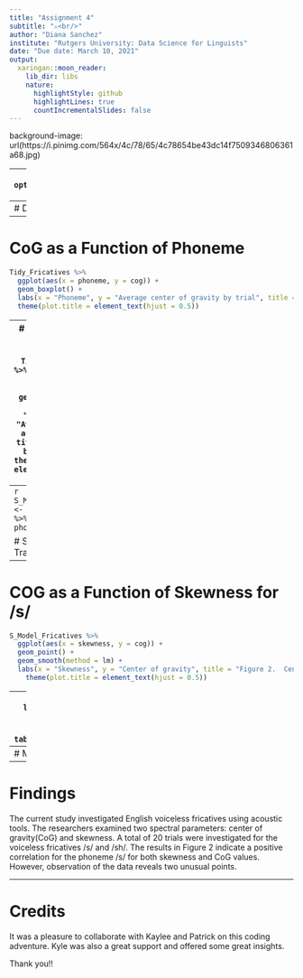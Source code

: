 ```yaml
---
title: "Assignment 4"
subtitle: "⚔<br/>"
author: "Diana Sanchez"
institute: "Rutgers University: Data Science for Linguists"
date: "Due date: March 10, 2021"
output:
  xaringan::moon_reader:
    lib_dir: libs
    nature:
      highlightStyle: github
      highlightLines: true
      countIncrementalSlides: false
---
```

background-image: url(https://i.pinimg.com/564x/4c/78/65/4c78654be43dc14f7509346806361a68.jpg)

---
```r
options(htmltools.dir.version = FALSE)
```

```r
knitr::opts_chunk$set(echo = FALSE, message = FALSE, warning = FALSE)
options(scipen = 999)

library(tidyverse)
library(knitr)
library(kableExtra)
library(patchwork)
library(xaringan)
library(ds4ling)
library(sjPlot)
```

```r
Raw_Fricatives = read.csv("../data_raw/fricatives.csv")
```

# Key Terms & Information

- Center of Gravity (CoG)


- obs: (character), observation number
- s_cog: (numeric), center of gravity measurement in Hz for [s].
- s_skewness: (numeric), skewness measurement for [s].
- sh_cog: (numeric), center of gravity measurement in Hz for [ʃ].
- sh_skewness: (numeric), skewness measurement for [ʃ].

```r
Tidy_Fricatives <- Raw_Fricatives %>%
  pivot_longer(c("s_cog", "s_skewness", "sh_cog", "sh_skewness"), names_to = "class", values_to = "hz") %>%
  separate("class", into = c("phoneme", "metric"), sep = "_") %>%
  pivot_wider(names_from = "metric", values_from = "hz")

write.csv(Tidy_Fricatives, "../data_tidy/tidyfricatives.csv")
```

```r
Descriptive_Fricatives <- Tidy_Fricatives %>% 
  group_by(phoneme) %>% 
  summarize(Mean_cog = mean(cog), SDCog = sd(cog), Mean_skewness = mean(skewness), SS_skewness = sd(skewness))
```

---
# Descriptive Statistics 
```r
Descriptive_Fricatives %>% 
  kbl(caption = "Table 1. Mean Average Table  Fricatives /s/ and /sh/") %>% 
  kable_classic(full_width = F, html_font = "Cambria")
```

---
# CoG as a Function of Phoneme
```r
Tidy_Fricatives %>%
  ggplot(aes(x = phoneme, y = cog)) +
  geom_boxplot() +
  labs(x = "Phoneme", y = "Average center of gravity by trial", title = "Center of gravity by phoneme") +
  theme(plot.title = element_text(hjust = 0.5))
```
---
# Skewness as a Function of Phoneme
```r
Tidy_Fricatives %>%
  ggplot(aes(x = phoneme, y = skewness)) +
  geom_boxplot() +
  labs(x = "Phoneme", y = "Average skewness across trials", title = "Skewness by phoneme") +
  theme(plot.title = element_text(hjust = 0.5))
```
---
```r
S_Model_Fricatives <- Tidy_Fricatives %>%
  filter(., phoneme == "s")
```

# Statistical Transformation
``` r
Tidy_Fricatives %>% 
  ggplot(aes(x = phoneme, y = skewness)) +
  geom_point(position = position_jitter(2), size = 1.5) +
  labs(x = "Target Phonemes", y = "Average of Skewness", 
       title = "Average Skewness by Phoneme", 
       color = "Morphological Regularity") +
  theme(plot.title = element_text(hjust = 0.5))
```
---

# COG as a Function of Skewness for /s/
```r
S_Model_Fricatives %>%
  ggplot(aes(x = skewness, y = cog)) +
  geom_point() +
  geom_smooth(method = lm) +
  labs(x = "Skewness", y = "Center of gravity", title = "Figure 2.  Center of gravity as a function of skewness for /s/") +
    theme(plot.title = element_text(hjust = 0.5))
```
---
```r
S_Model_Regression <- lm(cog ~ skewness, data = S_Model_Fricatives)
```
# Summary of Model
```r
tab_model(S_Model_Regression)
```
---
# Model Diagnostics
```r
ds4ling::diagnosis(S_Model_Regression)
```

---
# Findings
The current study investigated English voiceless fricatives using acoustic tools. The researchers examined two spectral parameters: center of gravity(CoG) and skewness. A total of 20 trials were investigated for the voiceless fricatives /s/ and /sh/.  The results in Figure 2 indicate a positive correlation for the phoneme /s/ for both skewness and CoG values. However, observation of the data reveals two unusual points.

---
# Credits
It was a pleasure to collaborate with Kaylee and Patrick on this coding adventure. Kyle was also a great support and offered some great insights.

Thank you!!
